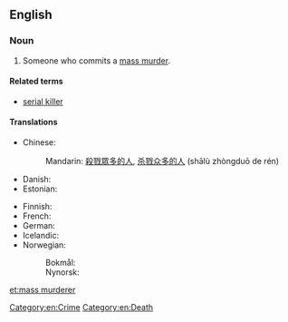 ==English==
{{wikipedia|Mass murder}}

===Noun===
{{en-noun|head=[[mass]] [[murderer]]}}

# Someone who commits a [[mass murder]].

====Related terms====
* [[serial killer]]

====Translations====
{{trans-top|someone who commits a mass murder}}
* Chinese:
*: Mandarin: {{qualifier|no exact term exists}} [[殺戮]][[眾多]][[的]][[人]], [[杀戮]][[众多]][[的]][[人]] (shālù zhòngduō de rén)
* Danish: {{t-|da|massemorder|c}}
* Estonian: {{t+|et|massimõrvar}}
{{trans-mid}}
* Finnish: {{t-|fi|joukkomurhaaja}}
* French: {{t-|fr|tueur de masse|m}}
* German: {{t+|de|Massenmörder|m}}
* Icelandic: {{t-|is|fjöldamorðingi|m}}
* Norwegian:
*: Bokmål: {{t-|nb|massemorder|m}}
*: Nynorsk: {{t-|nn|massemordar|m}}
{{trans-bottom}}

[[Category:en:Crime]]
[[Category:en:Death]]

[[et:mass murderer]]